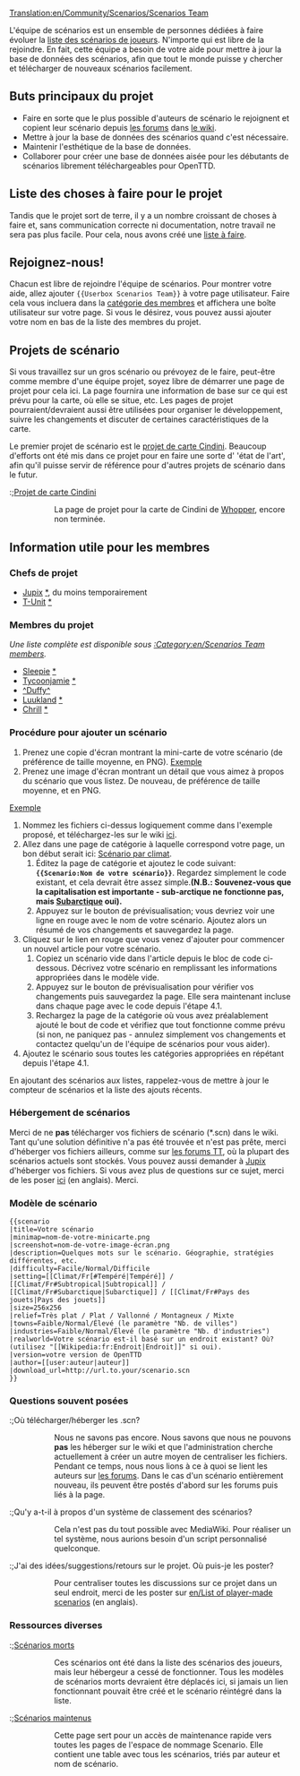 [[Translation:en/Community/Scenarios/Scenarios Team]]

L'équipe de scénarios est un ensemble de personnes dédiées à faire évoluer la [[fr/Archive/Lists/Liste des scénarios de joueurs|liste des scénarios de joueurs]]. N'importe qui est libre de la rejoindre. En fait, cette équipe a besoin de votre aide pour mettre à jour la base de données des scénarios, afin que tout le monde puisse y chercher et télécharger de nouveaux scénarios facilement.

==Buts principaux du projet==

* Faire en sorte que le plus possible d'auteurs de scénario le rejoignent et copient leur scénario depuis [http://www.tt-forums.net/viewforum.php?f=60 les forums] dans [[fr/Archive/Lists/Liste des scénarios de joueurs|le wiki]].
* Mettre à jour la base de données des scénarios quand c'est nécessaire.
* Maintenir l'esthétique de la base de données.
* Collaborer pour créer une base de données aisée pour les débutants de scénarios librement téléchargeables pour OpenTTD.

== Liste des choses à faire pour le projet ==
Tandis que le projet sort de terre, il y a un nombre croissant de choses à faire et, sans communication correcte ni documentation, notre travail ne sera pas plus facile. Pour cela, nous avons créé une [[fr/Archive/Community/Liste à faire de l'équipe de scénarios|liste à faire]].

==Rejoignez-nous!==

Chacun est libre de rejoindre l'équipe de scénarios. Pour montrer votre aide, allez ajouter <code><nowiki>{{Userbox Scenarios Team}}</nowiki></code> à votre page utilisateur. Faire cela vous incluera dans la [[:Category:en/Scenarios Team members|catégorie des membres]] et affichera une boîte utilisateur sur votre page. Si vous le désirez, vous pouvez aussi ajouter votre nom en bas de la liste des membres du projet.

==Projets de scénario==

Si vous travaillez sur un gros scénario ou prévoyez de le faire, peut-être comme membre d'une équipe projet, soyez libre de démarrer une page de projet pour cela ici. La page fournira une information de base sur ce qui est prévu pour la carte, où elle se situe, etc. Les pages de projet pourraient/devraient aussi être utilisées pour organiser le développement, suivre les changements et discuter de certaines caractéristiques de la carte.

Le premier projet de scénario est le [[fr/Community/Scenarios/Équipe de scénarios/Projet de carte Cindini|projet de carte Cindini]]. Beaucoup d'efforts ont été mis dans ce projet pour en faire une sorte d' 'état de l'art', afin qu'il puisse servir de référence pour d'autres projets de scénario dans le futur.

:;[[fr/Community/Scenarios/Équipe de scénarios/Projet de carte Cindini|Projet de carte Cindini]]
::La page de projet pour la carte de Cindini de [[en/Whopper|Whopper]], encore non terminée.

==Information utile pour les membres==

===Chefs de projet===

* [[en/Jupix|Jupix]] [http://www.tt-forums.net/profile.php?mode=viewprofile&u=6127 *], du moins temporairement
* [[en/T-Unit|T-Unit]] [http://www.tt-forums.net/profile.php?mode=viewprofile&u=16437 *]

===Membres du projet===

''Une liste complète est disponible sous [[:Category:en/Scenarios Team members]].''

*[[en/Sleepie|Sleepie]] [http://www.tt-forums.net/profile.php?mode=viewprofile&u=15521 *]
*[[en/Tycoonjamie|Tycoonjamie]] [http://www.tt-forums.net/profile.php?mode=viewprofile&u=11355 *]
*[[en/^Duffy^|^Duffy^]]
*[[en/Luukland|Luukland]] [http://www.tt-forums.net/profile.php?mode=viewprofile&u=18632 *]
*[[en/Chrill|Chrill]] [http://www.tt-forums.net/memberlist.php?mode=viewprofile&u=5436 * ]

===Procédure pour ajouter un scénario===

# Prenez une copie d'écran montrant la mini-carte de votre scénario (de préférence de taille moyenne, en PNG). [http://wiki.openttd.org/index.php/Image:Scn-echo-minimap.png Exemple]
# Prenez une image d'écran montrant un détail que vous aimez à propos du scénario que vous listez. De nouveau, de préférence de taille moyenne, et en PNG.
[http://wiki.openttd.org/index.php/Image:Scn-echo-screenshot.png Exemple]
# Nommez les fichiers ci-dessus logiquement comme dans l'exemple proposé, et téléchargez-les sur le wiki [[en/Special/Upload|ici]].
# Allez dans une page de catégorie à laquelle correspond votre page, un bon début serait ici: [[fr/Archive/Lists/Scénario par climat|Scénario par climat]].
## Éditez la page de catégorie et ajoutez le code suivant: '''<code><nowiki>{{Scenario:Nom de votre scénario}}</nowiki></code>'''. Regardez simplement le code existant, et cela devrait être assez simple.'''(N.B.: Souvenez-vous que la capitalisation est importante - <nowiki>sub-arctique</nowiki> ne fonctionne pas, mais [[fr/Manual/Climat#Subarctique|Subarctique]] oui).'''
## Appuyez sur le bouton de prévisualisation; vous devriez voir une ligne en rouge avec le nom de votre scénario. Ajoutez alors un résumé de vos changements et sauvegardez la page.
# Cliquez sur le lien en rouge que vous venez d'ajouter pour commencer un nouvel article pour votre scénario.
## Copiez un scénario vide dans l'article depuis le bloc de code ci-dessous. Décrivez votre scénario en remplissant les informations appropriées dans le modèle vide.
## Appuyez sur le bouton de prévisualisation pour vérifier vos changements puis sauvegardez la page. Elle sera maintenant incluse dans chaque page avec le code depuis l'étape 4.1.
## Rechargez la page de la catégorie où vous avez préalablement ajouté le bout de code et vérifiez que tout fonctionne comme prévu (si non, ne paniquez pas - annulez simplement vos changements et contactez quelqu'un de l'équipe de scénarios pour vous aider).
# Ajoutez le scénario sous toutes les catégories appropriées en répétant depuis l'étape 4.1.

En ajoutant des scénarios aux listes, rappelez-vous de mettre à jour le compteur de scénarios et la liste des ajouts récents.

===Hébergement de scénarios===
Merci de ne '''pas''' télécharger vos fichiers de scénario (*.scn) dans le wiki. Tant qu'une solution définitive n'a pas été trouvée et n'est pas prête, merci d'héberger vos fichiers ailleurs, comme sur [http://www.tt-forums.net/viewforum.php?f=60 les forums TT], où la plupart des scénarios actuels sont stockés. Vous pouvez aussi demander à [[en/Jupix|Jupix]] d'héberger vos fichiers. Si vous avez plus de questions sur ce sujet, merci de les poser [[en/List of player-made scenarios|ici]] (en anglais).
Merci.

===Modèle de scénario===

<pre>
{{scenario
|title=Votre scénario
|minimap=nom-de-votre-minicarte.png
|screenshot=nom-de-votre-image-écran.png
|description=Quelques mots sur le scénario. Géographie, stratégies différentes, etc.
|difficulty=Facile/Normal/Difficile
|setting=[[Climat/Fr[#Tempéré|Tempéré]] / [[Climat/Fr#Subtropical|Subtropical]] / [[Climat/Fr#Subarctique|Subarctique]] / [[Climat/Fr#Pays des jouets|Pays des jouets]]
|size=256x256
|relief=Très plat / Plat / Vallonné / Montagneux / Mixte
|towns=Faible/Normal/Élevé (le paramètre "Nb. de villes")
|industries=Faible/Normal/Élevé (le paramètre "Nb. d'industries")
|realworld=Votre scénario est-il basé sur un endroit existant? Où? (utilisez "[[Wikipedia:fr:Endroit|Endroit]]" si oui).
|version=votre version de OpenTTD
|author=[[user:auteur|auteur]]
|download_url=http://url.to.your/scenario.scn
}}
</pre>

===Questions souvent posées===

:;Où télécharger/héberger les .scn?
::Nous ne savons pas encore. Nous savons que nous ne pouvons '''pas''' les héberger sur le wiki et que l'administration cherche actuellement à créer un autre moyen de centraliser les fichiers. Pendant ce temps, nous nous lions à ce à quoi se lient les auteurs sur [http://www.tt-forums.net/viewforum.php?f=60 les forums]. Dans le cas d'un scénario entièrement nouveau, ils peuvent être postés d'abord sur les forums puis liés à la page.

:;Qu'y a-t-il à propos d'un système de classement des scénarios?
::Cela n'est pas du tout possible avec MediaWiki. Pour réaliser un tel système, nous aurions besoin d'un script personnalisé quelconque.

:;J'ai des idées/suggestions/retours sur le projet. Où puis-je les poster?
::Pour centraliser toutes les discussions sur ce projet dans un seul endroit, merci de les poster sur [[en/List of player-made scenarios]] (en anglais).

===Ressources diverses===

:;[[fr/Équipe de scénarios/Scénarios morts|Scénarios morts]] 
::Ces scénarios ont été dans la liste des scénarios des joueurs, mais leur hébergeur a cessé de fonctionner. Tous les modèles de scénarios morts devraient être déplacés ici, si jamais un lien fonctionnant pouvait être créé et le scénario réintégré dans la liste.

:;[[fr/Équipe de scénarios/Scénarios maintenus|Scénarios maintenus]]
::Cette page sert pour un accès de maintenance rapide vers toutes les pages de l'espace de nommage Scenario. Elle contient une table avec tous les scénarios, triés par auteur et nom de scénario.